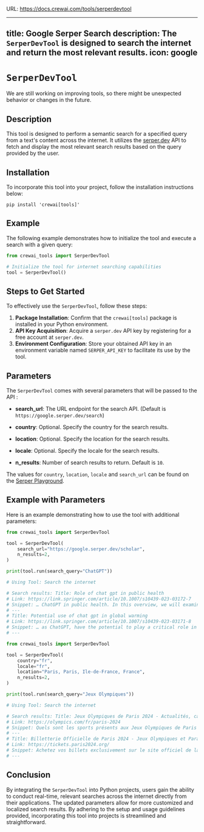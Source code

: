 URL: https://docs.crewai.com/tools/serperdevtool

---
title: Google Serper Search
description: The `SerperDevTool` is designed to search the internet and return the most relevant results.
icon: google
---

# `SerperDevTool`

<Note>
    We are still working on improving tools, so there might be unexpected behavior or changes in the future.
</Note>

## Description

This tool is designed to perform a semantic search for a specified query from a text's content across the internet. It utilizes the [serper.dev](https://serper.dev) API 
to fetch and display the most relevant search results based on the query provided by the user.

## Installation

To incorporate this tool into your project, follow the installation instructions below:

```shell
pip install 'crewai[tools]'
```

## Example

The following example demonstrates how to initialize the tool and execute a search with a given query:

```python Code
from crewai_tools import SerperDevTool

# Initialize the tool for internet searching capabilities
tool = SerperDevTool()
```

## Steps to Get Started

To effectively use the `SerperDevTool`, follow these steps:

1. **Package Installation**: Confirm that the `crewai[tools]` package is installed in your Python environment.
2. **API Key Acquisition**: Acquire a `serper.dev` API key by registering for a free account at `serper.dev`.
3. **Environment Configuration**: Store your obtained API key in an environment variable named `SERPER_API_KEY` to facilitate its use by the tool.

## Parameters

The `SerperDevTool` comes with several parameters that will be passed to the API :

- **search_url**: The URL endpoint for the search API. (Default is `https://google.serper.dev/search`)

- **country**: Optional. Specify the country for the search results.
- **location**: Optional. Specify the location for the search results.
- **locale**: Optional. Specify the locale for the search results.
- **n_results**: Number of search results to return. Default is `10`.

The values for `country`, `location`, `locale` and `search_url` can be found on the [Serper Playground](https://serper.dev/playground).

## Example with Parameters

Here is an example demonstrating how to use the tool with additional parameters:

```python Code
from crewai_tools import SerperDevTool

tool = SerperDevTool(
    search_url="https://google.serper.dev/scholar",
    n_results=2,
)

print(tool.run(search_query="ChatGPT"))

# Using Tool: Search the internet

# Search results: Title: Role of chat gpt in public health
# Link: https://link.springer.com/article/10.1007/s10439-023-03172-7
# Snippet: … ChatGPT in public health. In this overview, we will examine the potential uses of ChatGPT in
# ---
# Title: Potential use of chat gpt in global warming
# Link: https://link.springer.com/article/10.1007/s10439-023-03171-8
# Snippet: … as ChatGPT, have the potential to play a critical role in advancing our understanding of climate
# ---

```

```python Code
from crewai_tools import SerperDevTool

tool = SerperDevTool(
    country="fr",
    locale="fr",
    location="Paris, Paris, Ile-de-France, France",
    n_results=2,
)

print(tool.run(search_query="Jeux Olympiques"))

# Using Tool: Search the internet

# Search results: Title: Jeux Olympiques de Paris 2024 - Actualités, calendriers, résultats
# Link: https://olympics.com/fr/paris-2024
# Snippet: Quels sont les sports présents aux Jeux Olympiques de Paris 2024 ? · Athlétisme · Aviron · Badminton · Basketball · Basketball 3x3 · Boxe · Breaking · Canoë ...
# ---
# Title: Billetterie Officielle de Paris 2024 - Jeux Olympiques et Paralympiques
# Link: https://tickets.paris2024.org/
# Snippet: Achetez vos billets exclusivement sur le site officiel de la billetterie de Paris 2024 pour participer au plus grand événement sportif au monde.
# ---
```

## Conclusion

By integrating the `SerperDevTool` into Python projects, users gain the ability to conduct real-time, relevant searches across the internet directly from their applications. 
The updated parameters allow for more customized and localized search results. By adhering to the setup and usage guidelines provided, incorporating this tool into projects is streamlined and straightforward.
